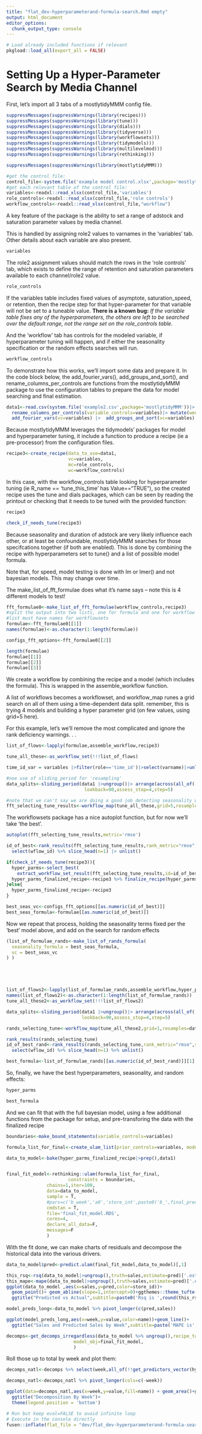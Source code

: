 ```yaml
---
title: "flat_dev-hyperparameterand-formula-search.Rmd empty"
output: html_document
editor_options: 
  chunk_output_type: console
---
```



```r
# Load already included functions if relevant
pkgload::load_all(export_all = FALSE)
```

# Setting Up a Hyper-Parameter Search by Media Channel

First, let's import all 3 tabs of a mostlytidyMMM config file.

```r
suppressMessages(suppressWarnings(library(recipes)))
suppressMessages(suppressWarnings(library(tune)))
suppressMessages(suppressWarnings(library(dials)))
suppressMessages(suppressWarnings(library(tidyverse)))
suppressMessages(suppressWarnings(library(workflowsets)))
suppressMessages(suppressWarnings(library(tidymodels)))
suppressMessages(suppressWarnings(library(multilevelmod)))
suppressMessages(suppressWarnings(library(rethinking)))

suppressMessages(suppressWarnings(library(mostlytidyMMM)))

#get the control file:
control_file<-system.file('example model control.xlsx',package='mostlytidyMMM')
#get each relevant table of the control file:
variables<-readxl::read_xlsx(control_file,'variables')
role_controls<-readxl::read_xlsx(control_file,'role controls')
workflow_controls<-readxl::read_xlsx(control_file,"workflow") 
```

A key feature of the package is the ability to set a range of adstock and saturation parameter values by media channel.

This is handled by assigning role2 values to varnames in the 'variables' tab.  Other details about each variable are also present.

```r

variables

```

The role2 assignment values should match the rows in the 'role controls' tab, which exists to define the range of retention and saturation parameters available to each channel/role2 value.  

```r
role_controls

```

If the variables table includes fixed values of asymptote, saturation_speed, or retention, then the recipe step for that hyper-parameter for that variable will not be set to a tuneable value.  **There is a known bug:** *If the variable table fixes any of the hyperparameters, the others are left to be searched over the default range, not the range set on the role_controls table.*

And the 'workflow' tab has controls for the modeled variable, if hyperparameter tuning will happen, and if either the seasonality specification or the random effects searches will run.
```r
workflow_controls
```


To demonstrate how this works, we'll import some data and prepare it. In the code block below, the add_fourier_vars(), add_groups_and_sort(), and rename_columns_per_controls are functions from the mostlytidyMMM package to use the configuration tables to prepare the data for model searching and final estimation.


```r
data1<-read.csv(system.file('example2.csv',package='mostlytidyMMM'))|>
  rename_columns_per_controls(variable_controls=variables)|> mutate(week=as.Date(week,"%m/%d/%Y"))|>
  add_fourier_vars(vc=variables) |>  add_groups_and_sort(vc=variables) 

```

Because mostlytidyMMM leverages the tidymodels' packages for model and hyperparameter tuning, it include a function to produce a recipe (ie a pre-processor) from the configuration files.

```r
recipe3<-create_recipe(data_to_use=data1,
                       vc=variables,
                       mc=role_controls,
                       wc=workflow_controls)

```

In this case, with the workflow_controls table looking for hyperparameter tuning (ie R_name == 'tune_this_time' has Value=="TRUE"), so the created recipe uses the tune and dials packages, which can be seen by reading the printout or checking that it needs to be tuned with the provided function:
```r
recipe3

check_if_needs_tune(recipe3)

```

Because seasonality and duration of adstock are very likely influence each other, or at least be confoundable, mostlytidyMMM searches for those specifcations together (if both are enabled).  This is done by combining the recipe with hyperparameters set to tune() and a list of possible model formula.

Note that, for speed, model testing is done with lm or lmer() and not bayesian models.  This may change over time.

The make_list_of_fft_formulae does what it's name says -- note this is 4 different models to test!

```r
fft_formulae0<-make_list_of_fft_formulae(workflow_controls,recipe3)
#split the output into two lists, one for formula and one for workflow config tables:
#list must have names for workflowsets
formulae<-fft_formulae0[[1]]
names(formulae)<-as.character(1:length(formulae))

configs_fft_options<-fft_formulae0[[2]]

length(formulae)
formulae[[1]]
formulae[[2]]
formulae[[3]]

```

We create a workflow by combining the recipe and a model (which includes the formula).  This is wrapped in the assemble_workflow function.

A list of workflows becomes a workflowset, and workflow_map runes a grid search on all of them using a time-dependent data split.  remember, this is trying 4 models and building a hyper parameter grid (on few values, using grid=5 here).

For this example, let's we'll remove the most complicated and  ignore the rank deficiency warnings. . .

```r
list_of_flows<-lapply(formulae,assemble_workflow,recipe3)

tune_all_these<-as_workflow_set(!!!list_of_flows)

time_id_var = variables |>filter(role=='time_id')|>select(varname)|>unlist()

#noe use of sliding_period for 'resampling'
data_splits<-sliding_period(data1 |>ungroup()|> arrange(across(all_of(!!time_id_var))),!!time_id_var,period='week',
                             lookback=90,assess_stop=4,step=5)

#note that we can't say we are doing a good job detecting seasonality with 100 week training periods . . 
fft_selecting_tune_results<-workflow_map(tune_all_these,grid=5,resamples=data_splits)

```

The workflowsets package has a nice autoplot function, but for now we'll take 'the best'.
```r
autoplot(fft_selecting_tune_results,metric='rmse')

```

```r
id_of_best<-rank_results(fft_selecting_tune_results,rank_metric="rmse",select_best=F) |>
  select(wflow_id) %>% slice_head(n=1) |> unlist()

if(check_if_needs_tune(recipe3)){
  hyper_parms<-select_best(
    extract_workflow_set_result(fft_selecting_tune_results,id=id_of_best),metric='rmse')
  hyper_parms_finalized_recipe<-recipe3 %>% finalize_recipe(hyper_parms)
}else{
  hyper_parms_finalized_recipe<-recipe3
}  

best_seas_vc<-configs_fft_options[[as.numeric(id_of_best)]]
best_seas_formula<-formulae[[as.numeric(id_of_best)]]

```

Now we repeat that process, holding the seasonality terms fixed per the 'best' model above, and add on the search for random effects

```r

(list_of_formulae_rands<-make_list_of_rands_formula(
  seasonality_formula = best_seas_formula,
  vc = best_seas_vc
) )





list_of_flows2<-lapply(list_of_formulae_rands,assemble_workflow,hyper_parms_finalized_recipe)
names(list_of_flows2)<-as.character(1:length(list_of_formulae_rands))
tune_all_these2<-as_workflow_set(!!!list_of_flows2)

data_splits<-sliding_period(data1 |>ungroup()|> arrange(across(all_of(!!time_id_var))),!!time_id_var,period='week',
                            lookback=90,assess_stop=4,step=5)

rands_selecting_tune<-workflow_map(tune_all_these2,grid=1,resamples=data_splits)

rank_results(rands_selecting_tune)
id_of_best_rand<-rank_results(rands_selecting_tune,rank_metric="rmse",select_best=T) %>%
  select(wflow_id) %>% slice_head(n=1) %>% unlist()

best_formula<-list_of_formulae_rands[[as.numeric(id_of_best_rand)]][1]

```

So, finally, we have the best hyperparameters, seasonality, and random effects:
```r
hyper_parms

best_formula
```

And we can fit that with the full bayesian model, using a few additional functions from the package for setup, and pre-transforing the data with the finalized recipe
```r
boundaries<-make_bound_statements(variable_controls=variables)

formula_list_for_final<-create_ulam_list(prior_controls=variables, model_formula=best_formula)

data_to_model<-bake(hyper_parms_finalized_recipe|>prep(),data1)


final_fit_model<-rethinking::ulam(formula_list_for_final,
                       constraints = boundaries,
               chains=1,iter=100,
               data=data_to_model,
               sample = T,
               #pars=c('b_week','a0','store_int',paste0('b_',final_predictors),'big_sigma','int_sigma'),
               cmdstan = T,
               file='final_fit_model.RDS',
               cores=4,
               declare_all_data=F,
               messages=F
               )

```

With the fit done, we can make charts of residuals and decompose the historical data into the various drivers.

```r
data_to_model$pred<-predict.ulam(final_fit_model,data_to_model)[,1]

```


```r
this_rsq<-rsq(data_to_model|>ungroup(),truth=sales,estimate=pred)['.estimate'] %>% unlist()
this_mape<-mape(data_to_model|>ungroup(),truth=sales,estimate=pred)['.estimate'] %>% unlist()
ggplot(data_to_model ,aes(x=sales,y=pred,color=store_id))+
  geom_point()+ geom_abline(slope=1,intercept=0)+ggthemes::theme_tufte()+
  ggtitle("Predicted vs Actual",subtitle=paste0('Rsq is ',round(this_rsq,2)))
```

```r
model_preds_long<-data_to_model %>% pivot_longer(c(pred,sales))

ggplot(model_preds_long,aes(x=week,y=value,color=name))+geom_line()+
  ggtitle("Sales and Predicted Sales by Week",subtitle=paste('MAPE is',round(this_mape)))
```

```r
decomps<-get_decomps_irregardless(data_to_model %>% ungroup(),recipe_to_use=hyper_parms_finalized_recipe,
                         model_obj=final_fit_model,
                         )
```


Roll those up to total by week and plot them:
```r
decomps_natl<-decomps %>% select(week,all_of(!!get_predictors_vector(hyper_parms_finalized_recipe))) %>% group_by(week) %>% summarise(across(where(is.numeric),sum))

decomps_natl<-decomps_natl %>% pivot_longer(cols=c(-week))

ggplot(data=decomps_natl,aes(x=week,y=value,fill=name)) + geom_area()+ggthemes::theme_tufte()+
  ggtitle("Decomposition By Week")+
  theme(legend.position = 'bottom')
```


```r
# Run but keep eval=FALSE to avoid infinite loop
# Execute in the console directly
fusen::inflate(flat_file = "dev/flat_dev-hyperparameterand-formula-search.Rmd", vignette_name = "Hyperparameter and Formula Search")
```

